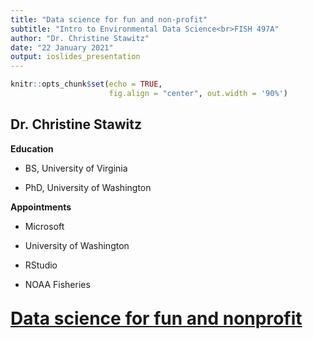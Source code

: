 ```yaml
---
title: "Data science for fun and non-profit"
subtitle: "Intro to Environmental Data Science<br>FISH 497A"
author: "Dr. Christine Stawitz"
date: "22 January 2021"
output: ioslides_presentation
---
```



```r
knitr::opts_chunk$set(echo = TRUE, 
                      fig.align = "center", out.width = '90%')
```

## Dr. Christine Stawitz

**Education**

* BS, University of Virginia

* PhD, University of Washington

**Appointments**

* Microsoft

* University of Washington 

* RStudio

* NOAA Fisheries


## {.flexbox .vcenter}

<p style="font-size:2em">
[**Data science for fun and nonprofit**](https://karawoo.com/data-science-for-fun-and-nonprofit/index.html#1)
</p>
